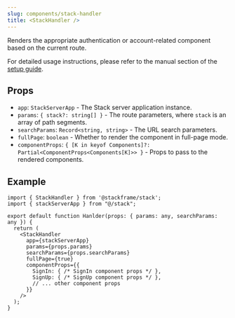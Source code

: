 ```yaml
---
slug: components/stack-handler
title: <StackHandler />
---
```


Renders the appropriate authentication or account-related component based on the current route.

For detailed usage instructions, please refer to the manual section of the [setup guide](../getting-started/setup.mdx).

## Props

- `app`: `StackServerApp` - The Stack server application instance.
- `params`: `{ stack?: string[] }` - The route parameters, where `stack` is an array of path segments.
- `searchParams`: `Record<string, string>` - The URL search parameters.
- `fullPage`: `boolean` - Whether to render the component in full-page mode.
- `componentProps`: `{ [K in keyof Components]?: Partial<ComponentProps<Components[K]>> }` - Props to pass to the rendered components.

## Example

```tsx title="app/handler/[...stack].tsx"
import { StackHandler } from '@stackframe/stack';
import { stackServerApp } from "@/stack";

export default function Hanlder(props: { params: any, searchParams: any }) {
  return (
    <StackHandler
      app={stackServerApp}
      params={props.params}
      searchParams={props.searchParams}
      fullPage={true}
      componentProps={{
        SignIn: { /* SignIn component props */ },
        SignUp: { /* SignUp component props */ },
        // ... other component props
      }}
    />
  );
}
```